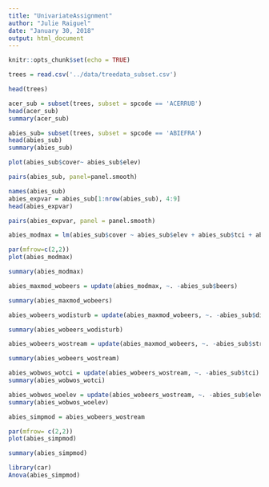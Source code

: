 ```yaml
---
title: "UnivariateAssignment"
author: "Julie Raiguel"
date: "January 30, 2018"
output: html_document
---
```


```r
knitr::opts_chunk$set(echo = TRUE)
```

```r
trees = read.csv('../data/treedata_subset.csv')

head(trees)

```

```r
acer_sub = subset(trees, subset = spcode == 'ACERRUB')
head(acer_sub)
summary(acer_sub)

abies_sub= subset(trees, subset = spcode == 'ABIEFRA')
head(abies_sub)
summary(abies_sub)

```


```r
plot(abies_sub$cover~ abies_sub$elev)
```

```r
pairs(abies_sub, panel=panel.smooth)
```

```r
names(abies_sub)
abies_expvar = abies_sub[1:nrow(abies_sub), 4:9]
head(abies_expvar)

pairs(abies_expvar, panel = panel.smooth)
```

```r
abies_modmax = lm(abies_sub$cover ~ abies_sub$elev + abies_sub$tci + abies_sub$streamdist + abies_sub$disturb + abies_sub$beers)

par(mfrow=c(2,2))
plot(abies_modmax)

summary(abies_modmax)
```

```r
abies_maxmod_wobeers = update(abies_modmax, ~. -abies_sub$beers)

summary(abies_maxmod_wobeers)
```

```r
abies_wobeers_wodisturb = update(abies_maxmod_wobeers, ~. -abies_sub$disturb)

summary(abies_wobeers_wodisturb)
```

```r
abies_wobeers_wostream = update(abies_maxmod_wobeers, ~. -abies_sub$streamdist)

summary(abies_wobeers_wostream)
```

```r
abies_wobwos_wotci = update(abies_wobeers_wostream, ~. -abies_sub$tci)
summary(abies_wobwos_wotci)
```

```r
abies_wobwos_woelev = update(abies_wobeers_wostream, ~. -abies_sub$elev)
summary(abies_wobwos_woelev)
```

```r
abies_simpmod = abies_wobeers_wostream

par(mfrow= c(2,2))
plot(abies_simpmod)

```

```r
summary(abies_simpmod)
```

```r
library(car)
Anova(abies_simpmod)
```

